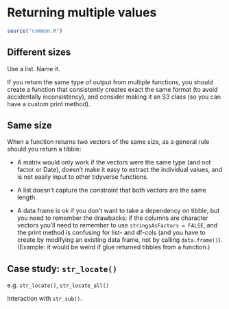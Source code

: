 # Returning multiple values {#out-multi}

```r
source("common.R")
```

## Different sizes

Use a list. Name it.

If you return the same type of output from multiple functions, you should create a function that consistently creates exact the same format (to avoid accidentally inconsistency), and consider making it an S3 class (so you can have a custom print method).

## Same size

When a function returns two vectors of the same size, as a general rule should you return a tibble:

* A matrix would only work if the vectors were the same type (and not factor or Date), doesn't make it easy to extract the individual values, and is not easily input to other tidyverse functions.

* A list doesn't capture the constraint that both vectors are the same length.

* A data frame is ok if you don't want to take a dependency on tibble, but you need to remember the drawbacks: if the columns are character vectors you'll need to remember to use `stringsAsFactors = FALSE`, and the print method is confusing for list- and df-cols (and you have to create by modifying an existing data frame, not by calling `data.frame()`). (Example: it would be weird if glue returned tibbles from a function.)

## Case study: `str_locate()`

e.g. `str_locate()`, `str_locate_all()`

Interaction with `str_sub()`.

